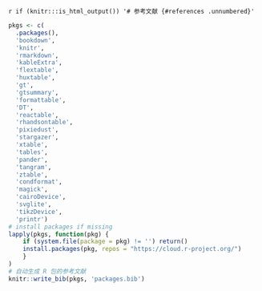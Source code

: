 
\backmatter

`r if (knitr:::is_html_output()) '# 参考文献 {#references .unnumbered}'`

```r
pkgs <- c(
  .packages(), 
  'bookdown', 
  'knitr', 
  'rmarkdown', 
  'kableExtra',
  'flextable',
  'huxtable',
  'gt',
  'gtsummary',
  'formattable',
  'DT',
  'reactable',
  'rhandsontable',
  'pixiedust',
  'stargazer',
  'xtable',
  'tables',
  'pander',
  'tangram',
  'ztable',
  'condformat',
  'magick',
  'cairoDevice',
  'svglite',
  'tikzDevice',
  'printr')
# install packages if missing
lapply(pkgs, function(pkg) {
    if (system.file(package = pkg) != '') return()
    install.packages(pkg, repos = "https://cloud.r-project.org/") 
    }
)
# 自动生成 R 包的参考文献
knitr::write_bib(pkgs, 'packages.bib')
```

